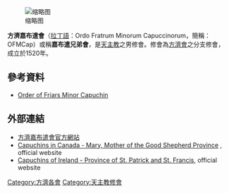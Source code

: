 {{Infobox organization
|name         = 方濟嘉布遣會
|image        =Escudo2TC.gif
|size         =  
|abbreviation = Capuchins, O.M.Cap., O.F.M. Cap., O.S.F.C., Capuchin Franciscans
|founder      =  利瑪竇·巴斯
|motto        =
|formation    = 1520年
|headquarters =	[[意大利|意大利]][[羅馬|羅馬]]<br>Via Piemonte 70
|leader_title = 总会长
|leader_name = 羅伯托·根因（ Br. Roberto Genuin）
|type         = 天主教修会
|key_people   = [[聖方濟各·沙雷氏|聖方濟各·沙雷氏]]<br>[[嘉民·德·雷列斯|嘉民·德·雷列斯]]
|website      = [https://www.ofmcap.org/en/ ofmcap.org]<ref>{{Cite web|url=http://www.catholic-hierarchy.org/diocese/dqfmc.html|title=Order of Friars Minor Capuchin (Institute of Consecrated Life - Men) [Catholic-Hierarchy]|access-date=2022-02-15|archive-date=2022-04-05|archive-url=https://web.archive.org/web/20220405020849/http://www.catholic-hierarchy.org/diocese/dqfmc.html}}</ref>
}}
[[File:Padre-Matteo-de-Bascio.gif|缩略图]]

'''方濟嘉布遣會'''（[[拉丁語|拉丁語]]：Ordo Fratrum Minorum Capuccinorum，簡稱：OFMCap）或稱'''嘉布遣兄弟會'''，是[[天主教|天主教]]之男修會。修會為[[方濟會|方濟會]]之分支修會，成立於1520年。
== 參考資料 ==
* [https://web.archive.org/web/20130402042115/http://www.db.ofmcap.org/ofmcap/s2magazine/index1.jsp?idPagina=1234 Order of Friars Minor Capuchin]

== 外部連結 ==
{{Commonscat|Capuchins|方濟嘉布遣會}}
* [http://www.ofmcap.org/ 方濟嘉布遣會官方網站] {{Wayback|url=http://www.ofmcap.org/ |date=20190816054340 }}
* [http://www.capuchins.ca/ Capuchins in Canada - Mary, Mother of the Good Shepherd Province] {{Wayback|url=http://www.capuchins.ca/ |date=20200607144252 }}, official website
* [https://web.archive.org/web/20150918024231/http://www.irishcapuchins.com/ Capuchins of Ireland - Province of St. Patrick and St. Francis], official website

{{天主教}}
{{天主教会史}}

[[Category:方濟各會|Category:方濟各會]]
[[Category:天主教修會|Category:天主教修會]]